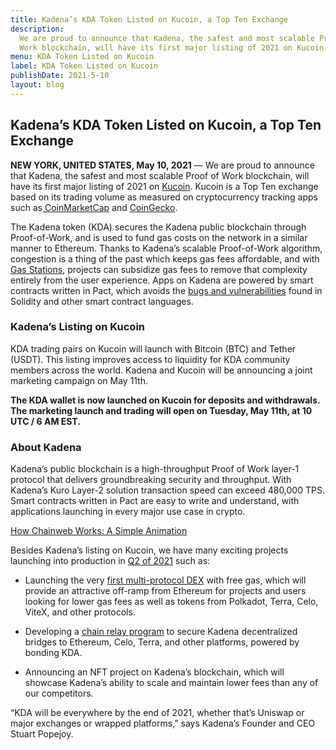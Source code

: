 ```yaml
---
title: Kadena’s KDA Token Listed on Kucoin, a Top Ten Exchange
description:
  We are proud to announce that Kadena, the safest and most scalable Proof of
  Work blockchain, will have its first major listing of 2021 on Kucoin.
menu: KDA Token Listed on Kucoin
label: KDA Token Listed on Kucoin
publishDate: 2021-5-10
layout: blog
---
```


## Kadena’s KDA Token Listed on Kucoin, a Top Ten Exchange

**NEW YORK, UNITED STATES, May 10, 2021** — We are proud to announce that
Kadena, the safest and most scalable Proof of Work blockchain, will have its
first major listing of 2021 on [Kucoin](https://www.kucoin.com/). Kucoin is a
Top Ten exchange based on its trading volume as measured on cryptocurrency
tracking apps such
as[ CoinMarketCap](https://coinmarketcap.com/rankings/exchanges/) and
[CoinGecko](https://www.coingecko.com/en/exchanges).

The Kadena token (KDA) secures the Kadena public blockchain through
Proof-of-Work, and is used to fund gas costs on the network in a similar manner
to Ethereum. Thanks to Kadena’s scalable Proof-of-Work algorithm, congestion is
a thing of the past which keeps gas fees affordable, and with
[Gas Stations](https://medium.com/kadena-io/the-first-crypto-gas-station-is-now-on-kadenas-blockchain-6dc43b4b3836),
projects can subsidize gas fees to remove that complexity entirely from the user
experience. Apps on Kadena are powered by smart contracts written in Pact, which
avoids the
[bugs and vulnerabilities](https://medium.com/kadena-io/the-evm-is-fundamentally-unsafe-ba486cb17f1f)
found in Solidity and other smart contract languages.

### Kadena’s Listing on Kucoin

KDA trading pairs on Kucoin will launch with Bitcoin (BTC) and Tether (USDT).
This listing improves access to liquidity for KDA community members across the
world. Kadena and Kucoin will be announcing a joint marketing campaign on May
11th.

**The KDA wallet is now launched on Kucoin for deposits and withdrawals. The
marketing launch and trading will open on Tuesday, May 11th, at 10 UTC / 6 AM
EST.**

### About Kadena

Kadena’s public blockchain is a high-throughput Proof of Work layer-1 protocol
that delivers groundbreaking security and throughput. With Kadena’s Kuro Layer-2
solution transaction speed can exceed 480,000 TPS. Smart contracts written in
Pact are easy to write and understand, with applications launching in every
major use case in crypto.

[How Chainweb Works: A Simple Animation](https://www.youtube.com/watch?v=hYvXxFbsN6I)

Besides Kadena’s listing on Kucoin, we have many exciting projects launching
into production in
[Q2 of 2021](https://medium.com/kadena-io/kadena-roadmap-for-q2-2021-610ccde02fe0)
such as:

- Launching the very
  [first multi-protocol DEX](https://medium.com/kadena-io/introducing-kadenaswap-bountyswap-live-beta-ecde4cf014dc)
  with free gas, which will provide an attractive off-ramp from Ethereum for
  projects and users looking for lower gas fees as well as tokens from Polkadot,
  Terra, Celo, ViteX, and other protocols.

- Developing a
  [chain relay program](https://medium.com/kadena-io/announcing-the-kadena-chain-relay-a801a2756036)
  to secure Kadena decentralized bridges to Ethereum, Celo, Terra, and other
  platforms, powered by bonding KDA.

- Announcing an NFT project on Kadena’s blockchain, which will showcase Kadena’s
  ability to scale and maintain lower fees than any of our competitors.

“KDA will be everywhere by the end of 2021, whether that’s Uniswap or major
exchanges or wrapped platforms,” says Kadena’s Founder and CEO Stuart Popejoy.
